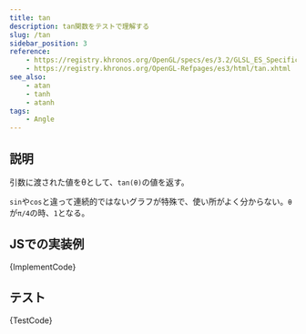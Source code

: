```yaml
---
title: tan
description: tan関数をテストで理解する
slug: /tan
sidebar_position: 3
reference:
    - https://registry.khronos.org/OpenGL/specs/es/3.2/GLSL_ES_Specification_3.20.html#angle-and-trigonometry-functions
    - https://registry.khronos.org/OpenGL-Refpages/es3/html/tan.xhtml
see_also:
    - atan
    - tanh
    - atanh
tags:
    - Angle
---
```



## 説明

引数に渡された値をθとして、`tan(θ)`の値を返す。

`sin`や`cos`と違って連続的ではないグラフが特殊で、使い所がよく分からない。`θ`が`π/4`の時、`1`となる。

## JSでの実装例

<CodeBlock language="ts">{ImplementCode}</CodeBlock>

## テスト

<CodeBlock language="js">{TestCode}</CodeBlock>
